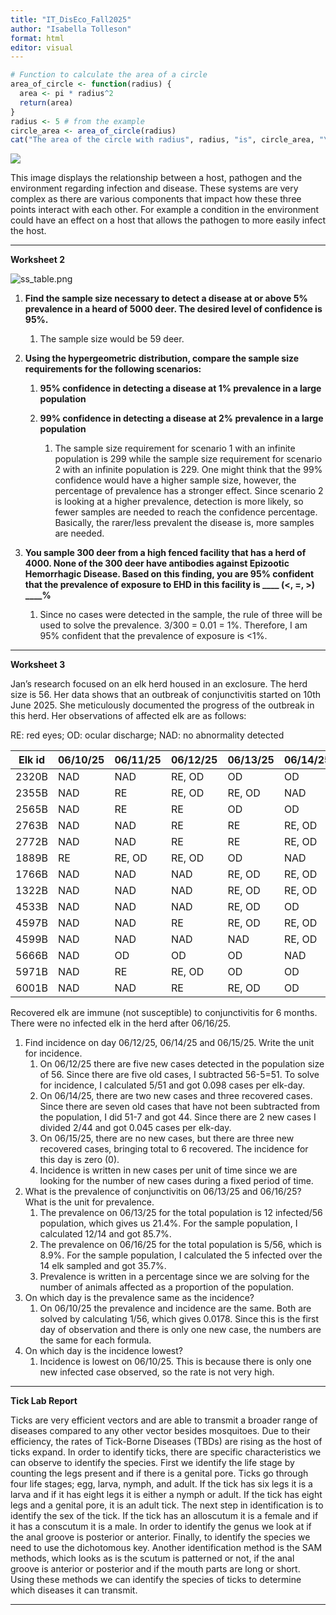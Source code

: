 ```yaml
---
title: "IT_DisEco_Fall2025"
author: "Isabella Tolleson"
format: html
editor: visual
---
```


```r
# Function to calculate the area of a circle
area_of_circle <- function(radius) {
  area <- pi * radius^2
  return(area)
}
radius <- 5 # from the example
circle_area <- area_of_circle(radius)
cat("The area of the circle with radius", radius, "is", circle_area, "\n")
```

![](images/clipboard-4111735069.png)

This image displays the relationship between a host, pathogen and the environment regarding infection and disease. These systems are very complex as there are various components that impact how these three points interact with each other. For example a condition in the environment could have an effect on a host that allows the pathogen to more easily infect the host.

------------------------------------------------------------------------

**Worksheet 2**

![](https://github.com/anyadoc/audiseco/blob/main/ss_table.png?raw=true){alt="ss_table.png"}

1.  **Find the sample size necessary to detect a disease at or above 5% prevalence in a heard of 5000 deer. The desired level of confidence is 95%.**

    1.  The sample size would be 59 deer.

2.  **Using the hypergeometric distribution, compare the sample size requirements for the following scenarios:**

    1.  **95% confidence in detecting a disease at 1% prevalence in a large population**

    2.  **99% confidence in detecting a disease at 2% prevalence in a large population**

        1.  The sample size requirement for scenario 1 with an infinite population is 299 while the sample size requirement for scenario 2 with an infinite population is 229. One might think that the 99% confidence would have a higher sample size, however, the percentage of prevalence has a stronger effect. Since scenario 2 is looking at a higher prevalence, detection is more likely, so fewer samples are needed to reach the confidence percentage. Basically, the rarer/less prevalent the disease is, more samples are needed.

3.  **You sample 300 deer from a high fenced facility that has a herd of 4000. None of the 300 deer have antibodies against Epizootic Hemorrhagic Disease. Based on this finding, you are 95% confident that the prevalence of exposure to EHD in this facility is \_\_\_\_ (\<, =, \>) \_\_\_\_%**

    1.  Since no cases were detected in the sample, the rule of three will be used to solve the prevalence. 3/300 = 0.01 = 1%. Therefore, I am 95% confident that the prevalence of exposure is \<1%.

------------------------------------------------------------------------

**Worksheet 3**

Jan's research focused on an elk herd housed in an exclosure. The herd size is 56. Her data shows that an outbreak of conjunctivitis started on 10th June 2025. She meticulously documented the progress of the outbreak in this herd. Her observations of affected elk are as follows:

RE: red eyes; OD: ocular discharge; NAD: no abnormality detected

| Elk id | 06/10/25 | 06/11/25 | 06/12/25 | 06/13/25 | 06/14/25 | 06/15/25 | 06/16/25 |
|--------|----------|----------|----------|----------|----------|----------|----------|
| 2320B  | NAD      | NAD      | RE, OD   | OD       | OD       | OD       | OD       |
| 2355B  | NAD      | RE       | RE, OD   | RE, OD   | NAD      | NAD      | NAD      |
| 2565B  | NAD      | RE       | RE       | OD       | OD       | NAD      | NAD      |
| 2763B  | NAD      | NAD      | RE       | RE       | RE, OD   | NAD      | NAD      |
| 2772B  | NAD      | NAD      | RE       | RE       | RE, OD   | NAD      | NAD      |
| 1889B  | RE       | RE, OD   | RE, OD   | OD       | NAD      | NAD      | NAD      |
| 1766B  | NAD      | NAD      | NAD      | RE, OD   | RE, OD   | OD       | OD       |
| 1322B  | NAD      | NAD      | NAD      | RE, OD   | RE, OD   | OD       | OD       |
| 4533B  | NAD      | NAD      | NAD      | RE, OD   | OD       | OD       | OD       |
| 4597B  | NAD      | NAD      | RE       | RE, OD   | RE, OD   | OD       | NAD      |
| 4599B  | NAD      | NAD      | NAD      | NAD      | RE, OD   | RE, OD   | OD       |
| 5666B  | NAD      | OD       | OD       | OD       | NAD      | NAD      | NAD      |
| 5971B  | NAD      | RE       | RE, OD   | OD       | OD       | OD       | NAD      |
| 6001B  | NAD      | NAD      | RE       | RE, OD   | OD       | OD       | NAD      |

Recovered elk are immune (not susceptible) to conjunctivitis for 6 months. There were no infected elk in the herd after 06/16/25.

1.  Find incidence on day 06/12/25, 06/14/25 and 06/15/25. Write the unit for incidence.
    1.  On 06/12/25 there are five new cases detected in the population size of 56. Since there are five old cases, I subtracted 56-5=51. To solve for incidence, I calculated 5/51 and got 0.098 cases per elk-day.
    2.  On 06/14/25, there are two new cases and three recovered cases. Since there are seven old cases that have not been subtracted from the population, I did 51-7 and got 44. Since there are 2 new cases I divided 2/44 and got 0.045 cases per elk-day.
    3.  On 06/15/25, there are no new cases, but there are three new recovered cases, bringing total to 6 recovered. The incidence for this day is zero (0).
    4.  Incidence is written in new cases per unit of time since we are looking for the number of new cases during a fixed period of time.
2.  What is the prevalence of conjunctivitis on 06/13/25 and 06/16/25? What is the unit for prevalence.
    1.  The prevalence on 06/13/25 for the total population is 12 infected/56 population, which gives us 21.4%. For the sample population, I calculated 12/14 and got 85.7%.
    2.  The prevalence on 06/16/25 for the total population is 5/56, which is 8.9%. For the sample population, I calculated the 5 infected over the 14 elk sampled and got 35.7%.
    3.  Prevalence is written in a percentage since we are solving for the number of animals affected as a proportion of the population.
3.  On which day is the prevalence same as the incidence?
    1.  On 06/10/25 the prevalence and incidence are the same. Both are solved by calculating 1/56, which gives 0.0178. Since this is the first day of observation and there is only one new case, the numbers are the same for each formula.
4.  On which day is the incidence lowest?
    1.  Incidence is lowest on 06/10/25. This is because there is only one new infected case observed, so the rate is not very high.

------------------------------------------------------------------------

**Tick Lab Report**

Ticks are very efficient vectors and are able to transmit a broader range of diseases compared to any other vector besides mosquitoes. Due to their efficiency, the rates of Tick-Borne Diseases (TBDs) are rising as the host of ticks expand. In order to identify ticks, there are specific characteristics we can observe to identify the species. First we identify the life stage by counting the legs present and if there is a genital pore. Ticks go through four life stages; egg, larva, nymph, and adult. If the tick has six legs it is a larva and if it has eight legs it is either a nymph or adult. If the tick has eight legs and a genital pore, it is an adult tick. The next step in identification is to identify the sex of the tick. If the tick has an alloscutum it is a female and if it has a conscutum it is a male. In order to identify the genus we look at if the anal groove is posterior or anterior. Finally, to identify the species we need to use the dichotomous key. Another identification method is the SAM methods, which looks as is the scutum is patterned or not, if the anal groove is anterior or posterior and if the mouth parts are long or short. Using these methods we can identify the species of ticks to determine which diseases it can transmit.

------------------------------------------------------------------------
